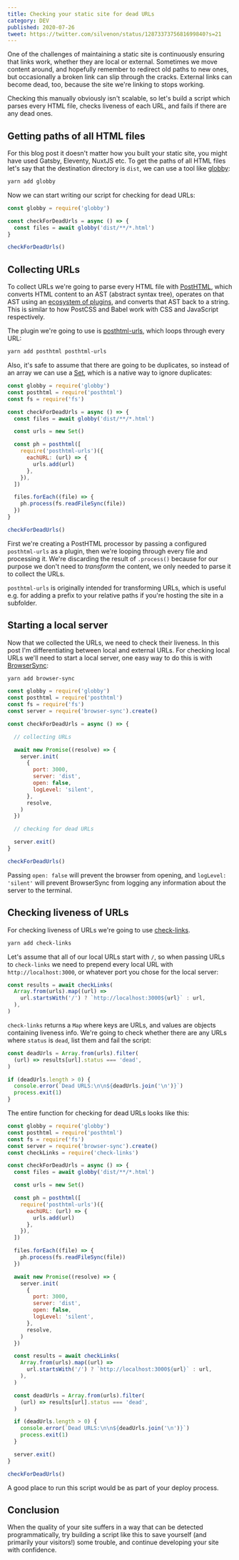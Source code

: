 ```yaml
---
title: Checking your static site for dead URLs
category: DEV
published: 2020-07-26
tweet: https://twitter.com/silvenon/status/1287337375681699840?s=21
---
```


One of the challenges of maintaining a static site is continuously ensuring that links work, whether they are local or external. Sometimes we move content around, and hopefully remember to redirect old paths to new ones, but occasionally a broken link can slip through the cracks. External links can become dead, too, because the site we're linking to stops working.

Checking this manually obviously isn't scalable, so let's build a script which parses every HTML file, checks liveness of each URL, and fails if there are any dead ones.

## Getting paths of all HTML files

For this blog post it doesn't matter how you built your static site, you might have used Gatsby, Eleventy, NuxtJS etc. To get the paths of all HTML files let's say that the destination directory is `dist`, we can use a tool like [globby](https://www.npmjs.com/package/globby):

```bash
yarn add globby
```

Now we can start writing our script for checking for dead URLs:

```js
const globby = require('globby')

const checkForDeadUrls = async () => {
  const files = await globby('dist/**/*.html')
}

checkForDeadUrls()
```

## Collecting URLs

To collect URLs we're going to parse every HTML file with [PostHTML](https://posthtml.org), which converts HTML content to an AST (abstract syntax tree), operates on that AST using an [ecosystem of plugins](http://posthtml.github.io/posthtml-plugins/), and converts that AST back to a string. This is similar to how PostCSS and Babel work with CSS and JavaScript respectively.

The plugin we're going to use is [posthtml-urls](https://www.npmjs.com/package/posthtml-urls), which loops through every URL:

```bash
yarn add posthtml posthtml-urls
```

Also, it's safe to assume that there are going to be duplicates, so instead of an array we can use a [Set](https://developer.mozilla.org/en-US/docs/Web/JavaScript/Reference/Global_Objects/Set), which is a native way to ignore duplicates:

```js
const globby = require('globby')
const posthtml = require('posthtml')
const fs = require('fs')

const checkForDeadUrls = async () => {
  const files = await globby('dist/**/*.html')

  const urls = new Set()

  const ph = posthtml([
    require('posthtml-urls')({
      eachURL: (url) => {
        urls.add(url)
      },
    }),
  ])

  files.forEach((file) => {
    ph.process(fs.readFileSync(file))
  })
}

checkForDeadUrls()
```

First we're creating a PostHTML processor by passing a configured `posthtml-urls` as a plugin, then we're looping through every file and processing it. We're discarding the result of `.process()` because for our purpose we don't need to _transform_ the content, we only needed to parse it to collect the URLs.

`posthtml-urls` is originally intended for transforming URLs, which is useful e.g. for adding a prefix to your relative paths if you're hosting the site in a subfolder.

## Starting a local server

Now that we collected the URLs, we need to check their liveness. In this post I'm differentiating between local and external URLs. For checking local URLs we'll need to start a local server, one easy way to do this is with [BrowserSync](https://www.browsersync.io/):

```bash
yarn add browser-sync
```

```js
const globby = require('globby')
const posthtml = require('posthtml')
const fs = require('fs')
const server = require('browser-sync').create()

const checkForDeadUrls = async () => {

  // collecting URLs

  await new Promise((resolve) => {
    server.init(
      {
        port: 3000,
        server: 'dist',
        open: false,
        logLevel: 'silent',
      },
      resolve,
    )
  })

  // checking for dead URLs

  server.exit()
}

checkForDeadUrls()
```

Passing `open: false` will prevent the browser from opening, and `logLevel: 'silent'` will prevent BrowserSync from logging any information about the server to the terminal.

## Checking liveness of URLs

For checking liveness of URLs we're going to use [check-links](https://www.npmjs.com/package/check-links).

```bash
yarn add check-links
```

Let's assume that all of our local URLs start with `/`, so when passing URLs to `check-links` we need to prepend every local URL with `http://localhost:3000`, or whatever port you chose for the local server:

```js
const results = await checkLinks(
  Array.from(urls).map((url) =>
    url.startsWith('/') ? `http://localhost:3000${url}` : url,
  ),
)
```

`check-links` returns a `Map` where keys are URLs, and values are objects containing liveness info. We're going to check whether there are any URLs where `status` is `dead`, list them and fail the script:

```js
const deadUrls = Array.from(urls).filter(
  (url) => results[url].status === 'dead',
)

if (deadUrls.length > 0) {
  console.error(`Dead URLS:\n\n${deadUrls.join('\n')}`)
  process.exit(1)
}
```

The entire function for checking for dead URLs looks like this:

```js
const globby = require('globby')
const posthtml = require('posthtml')
const fs = require('fs')
const server = require('browser-sync').create()
const checkLinks = require('check-links')

const checkForDeadUrls = async () => {
  const files = await globby('dist/**/*.html')

  const urls = new Set()

  const ph = posthtml([
    require('posthtml-urls')({
      eachURL: (url) => {
        urls.add(url)
      },
    }),
  ])

  files.forEach((file) => {
    ph.process(fs.readFileSync(file))
  })

  await new Promise((resolve) => {
    server.init(
      {
        port: 3000,
        server: 'dist',
        open: false,
        logLevel: 'silent',
      },
      resolve,
    )
  })

  const results = await checkLinks(
    Array.from(urls).map((url) =>
      url.startsWith('/') ? `http://localhost:3000${url}` : url,
    ),
  )

  const deadUrls = Array.from(urls).filter(
    (url) => results[url].status === 'dead',
  )

  if (deadUrls.length > 0) {
    console.error(`Dead URLS:\n\n${deadUrls.join('\n')}`)
    process.exit(1)
  }

  server.exit()
}

checkForDeadUrls()
```

A good place to run this script would be as part of your deploy process.

## Conclusion

When the quality of your site suffers in a way that can be detected programmatically, try building a script like this to save yourself (and primarily your visitors!) some trouble, and continue developing your site with confidence.
